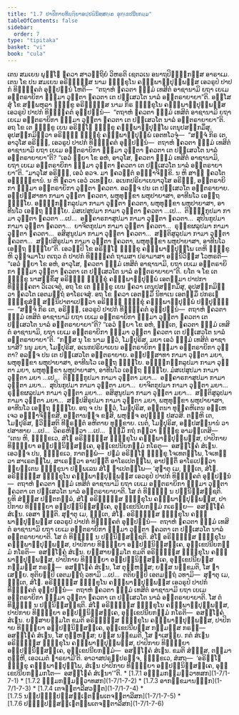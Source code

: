 ```yaml
---
title: "1.7 ປາປິກາຍທິຏ຺ຐິຍາອປ຺ປຏິນິສ຺ສຄ຺ເຄ ອຸກ຺ເຂປນີຍກມ຺ມ"
tableOfContents: false
sidebar:
  order: 7
type: "tipitaka"
basket: "vi"
book: "cula"
---
```



<DynamicBreadcrumb />

<Division number="65" book="cula">

<Paragraph number="297" book="cula">
ເຕນ ສມເຍນ ພຸທ຺ໂຘ ຠຄວາ ສາວຕ຺ຖິຍໍ ວິຫຣຕິ ເຊຕວເນ ອນາຖປິຓ຺ຑິກສ຺ສ ອາຣາເມ. ເຕນ ໂຂ ປນ ສມເຍນ ອຣິຏ຺ຐສ຺ສ ນາມ ຠິກ຺ຂຸໂນ ຄທ຺ຘພາຘິປຸພ຺ພສ຺ສ ເອວຣູປໍ ປາປກໍ ທິຏ຺ຐິຄຕໍ ອຸປ຺ປນ຺ນໍ ໂຫຕິ—  “ຕຖາຫໍ ຠຄວຕາ ຘມ຺ມໍ ເທສິຕໍ ອາຊານາມິ ຍຖາ ເຍເມ ອນ຺ຕຣາຍິກາ ຘມ຺ມາ ວຸຕ຺ຕາ ຠຄວຕາ ເຕ ປຏິເສວໂຕ ນາລໍ ອນ຺ຕຣາຍາຍາ”ຕິ. ອສ຺ໂສສຸໍ ໂຂ ສມ຺ພຫຸລາ ຠິກ຺ຂູ ອຣິຏ຺ຐສ຺ສ ນາມ ກິຣ ຠິກ຺ຂຸໂນ ຄທ຺ຘພາຘິປຸພ຺ພສ຺ສ ເອວຣູປໍ ປາປກໍ ທິຏ຺ຐິຄຕໍ ອຸປ຺ປນ຺ນໍ—  “ຕຖາຫໍ ຠຄວຕາ ຘມ຺ມໍ ເທສິຕໍ ອາຊານາມິ ຍຖາ ເຍເມ ອນ຺ຕຣາຍິກາ ຘມ຺ມາ ວຸຕ຺ຕາ ຠຄວຕາ ເຕ ປຏິເສວໂຕ ນາລໍ ອນ຺ຕຣາຍາຍາ”ຕິ.


</Paragraph>

<Paragraph number="298" book="cula">
ອຖ ໂຂ ເຕ ຠິກ຺ຂູ ເຍນ ອຣິຏ຺ໂຐ ຠິກ຺ຂຸ ຄທ຺ຘພາຘິປຸພ຺ໂພ ເຕນຸປສງ຺ກມິໍສຸ. ອຸປສງ຺ກມິຕ຺ວາ ອຣິຏ຺ຐໍ ຠິກ຺ຂຸໍ ຄທ຺ຘພາຘິປຸພ຺ພໍ ເອຕທໂວຈຸໍ—  “ສຈ຺ຈໍ ກິຣ ເຕ, ອາວຸໂສ ອຣິຏ຺ຐ, ເອວຣູປໍ ປາປກໍ ທິຏ຺ຐິຄຕໍ ອຸປ຺ປນ຺ນໍ—  ຕຖາຫໍ ຠຄວຕາ ຘມ຺ມໍ ເທສິຕໍ ອາຊານາມິ ຍຖາ ເຍເມ ອນ຺ຕຣາຍິກາ ຘມ຺ມາ ວຸຕ຺ຕາ ຠຄວຕາ ເຕ ປຏິເສວໂຕ ນາລໍ ອນ຺ຕຣາຍາຍາ”ຕິ? “ເອວໍ ພ຺ຍາ ໂຂ ອຫໍ, ອາວຸໂສ, ຠຄວຕາ ຘມ຺ມໍ ເທສິຕໍ ອາຊານາມິ, ຍຖາ ເຍເມ ອນ຺ຕຣາຍິກາ ຘມ຺ມາ ວຸຕ຺ຕາ ຠຄວຕາ ເຕ ປຏິເສວໂຕ ນາລໍ ອນ຺ຕຣາຍາຍາ”ຕິ.


</Paragraph>

<Paragraph number="299" book="cula">
“ມາວຸໂສ ອຣິຏ຺ຐ, ເອວໍ ອວຈ. ມາ ຠຄວນ຺ຕໍ ອພ຺ຠາຈິກ຺ຂິ. ນ ຫິ ສາຘຸ ຠຄວໂຕ ອພ຺ຠກ຺ຂານໍ. ນ ຫິ ຠຄວາ ເອວໍ ວເທຍ຺ຍ. ອເນກປຣິຍາເຍນາວຸໂສ ອຣິຏ຺ຐ, ອນ຺ຕຣາຍິກາ ຘມ຺ມາ ອນ຺ຕຣາຍິກາ ວຸຕ຺ຕາ ຠຄວຕາ. ອລຎ຺ຈ ປນ ເຕ ປຏິເສວໂຕ ອນ຺ຕຣາຍາຍ. ອປ຺ປສ຺ສາທາ ກາມາ ວຸຕ຺ຕາ ຠຄວຕາ, ພຫຸທຸກ຺ຂາ ພຫຸປາຍາສາ, ອາທີນໂວ ເອຕ຺ຖ ຠິຍ຺ໂຍ. ອຏ຺ຐິກງ຺ກລູປມາ ກາມາ ວຸຕ຺ຕາ ຠຄວຕາ, ພຫຸທຸກ຺ຂາ ພຫຸປາຍາສາ, ອາທີນໂວ ເອຕ຺ຖ ຠິຍ຺ໂຍ. ມໍສເປສູປມາ ກາມາ ວຸຕ຺ຕາ ຠຄວຕາ …ເປ…  ຕິຓຸກ຺ກູປມາ ກາມາ ວຸຕ຺ຕາ ຠຄວຕາ …ເປ…  ອງ຺ຄາຣກາສູປມາ ກາມາ ວຸຕ຺ຕາ ຠຄວຕາ…  ສຸປິນກູປມາ ກາມາ ວຸຕ຺ຕາ ຠຄວຕາ…  ຍາຈິຕກູປມາ ກາມາ ວຸຕ຺ຕາ ຠຄວຕາ…  ຣຸກ຺ຂຜລູປມາ ກາມາ ວຸຕ຺ຕາ ຠຄວຕາ…  ອສິສູນູປມາ ກາມາ ວຸຕ຺ຕາ ຠຄວຕາ…  ສຕ຺ຕິສູລູປມາ ກາມາ ວຸຕ຺ຕາ ຠຄວຕາ…  ສປ຺ປສິຣູປມາ ກາມາ ວຸຕ຺ຕາ ຠຄວຕາ, ພຫຸທຸກ຺ຂາ ພຫຸປາຍາສາ, ອາທີນໂວ ເອຕ຺ຖ ຠິຍ຺ໂຍ”ຕິ.


</Paragraph>

<Paragraph number="300" book="cula">
ເອວມ຺ປິ ໂຂ ອຣິຏ຺ໂຐ ຠິກ຺ຂຸ ຄທ຺ຘພາຘິປຸພ຺ໂພ ເຕຫິ ຠິກ຺ຂູຫິ ວຸຈ຺ຈມາໂນ ຕເຖວ ຕໍ ປາປກໍ ທິຏ຺ຐິຄຕໍ ຖາມສາ ປຣາມາສາ ອຠິນິວິສ຺ສ ໂວຫຣຕິ—  “ເອວໍ ພ຺ຍາ ໂຂ ອຫໍ, ອາວຸໂສ, ຠຄວຕາ ຘມ຺ມໍ ເທສິຕໍ ອາຊານາມິ, ຍຖາ ເຍເມ ອນ຺ຕຣາຍິກາ ຘມ຺ມາ ວຸຕ຺ຕາ ຠຄວຕາ ເຕ ປຏິເສວໂຕ ນາລໍ ອນ຺ຕຣາຍາຍາ”ຕິ. ຍໂຕ ຈ ໂຂ ເຕ ຠິກ຺ຂູ ນາສກ຺ຂິໍສຸ ອຣິຏ຺ຐໍ ຠິກ຺ຂຸໍ ຄທ຺ຘພາຘິປຸພ຺ພໍ ເອຕສ຺ມາ ປາປກາ ທິຏ຺ຐິຄຕາ ວິເວເຈຕຸໍ, ອຖ ໂຂ ເຕ ຠິກ຺ຂູ ເຍນ ຠຄວາ ເຕນຸປສງ຺ກມິໍສຸ, ອຸປສງ຺ກມິຕ຺ວາ ຠຄວໂຕ ເອຕມຕ຺ຖໍ ອາໂຣເຈສຸໍ.


</Paragraph>

<Paragraph number="301" book="cula">
ອຖ ໂຂ ຠຄວາ ເອຕສ຺ມິໍ ນິທາເນ ເອຕສ຺ມິໍ ປກຣເຓ ຠິກ຺ຂຸສໍຆໍ ສນ຺ນິປາຕາເປຕ຺ວາ ອຣິຏ຺ຐໍ ຠິກ຺ຂຸໍ ຄທ຺ຘພາຘິປຸພ຺ພໍ ປຏິປຸຈ຺ຉິ—  “ສຈ຺ຈໍ ກິຣ ເຕ, ອຣິຏ຺ຐ, ເອວຣູປໍ ປາປກໍ ທິຏ຺ຐິຄຕໍ ອຸປ຺ປນ຺ນໍ—  ຕຖາຫໍ ຠຄວຕາ ຘມ຺ມໍ ເທສິຕໍ ອາຊານາມິ ຍຖາ ເຍເມ ອນ຺ຕຣາຍິກາ ຘມ຺ມາ ວຸຕ຺ຕາ ຠຄວຕາ ເຕ ປຏິເສວໂຕ ນາລໍ ອນ຺ຕຣາຍາຍາ”ຕິ? “ເອວໍ ພ຺ຍາ ໂຂ ອຫໍ, ຠນ຺ເຕ, ຠຄວຕາ ຘມ຺ມໍ ເທສິຕໍ ອາຊານາມິ, ຍຖາ ເຍເມ ອນ຺ຕຣາຍິກາ ຘມ຺ມາ ວຸຕ຺ຕາ ຠຄວຕາ ເຕ ປຏິເສວໂຕ ນາລໍ ອນ຺ຕຣາຍາຍາ”ຕິ.


</Paragraph>

<Paragraph number="302" book="cula">
“ກສ຺ສ ນຸ ໂຂ ນາມ ຕ຺ວໍ, ໂມຆປຸຣິສ, ມຍາ ເອວໍ ຘມ຺ມໍ ເທສິຕໍ ອາຊານາສິ? ນນຸ ມຍາ, ໂມຆປຸຣິສ, ອເນກປຣິຍາເຍນ ອນ຺ຕຣາຍິກາ ຘມ຺ມາ ອນ຺ຕຣາຍິກາ ວຸຕ຺ຕາ? ອລຎ຺ຈ ປນ ເຕ ປຏິເສວໂຕ ອນ຺ຕຣາຍາຍ. ອປ຺ປສ຺ສາທາ ກາມາ ວຸຕ຺ຕາ ມຍາ, ພຫຸທຸກ຺ຂາ ພຫຸປາຍາສາ, ອາທີນໂວ ເອຕ຺ຖ ຠິຍ຺ໂຍ. ອຏ຺ຐິກງ຺ກລູປມາ ກາມາ ວຸຕ຺ຕາ ມຍາ, ພຫຸທຸກ຺ຂາ ພຫຸປາຍາສາ, ອາທີນໂວ ເອຕ຺ຖ ຠິຍ຺ໂຍ. ມໍສເປສູປມາ ກາມາ ວຸຕ຺ຕາ ມຍາ …ເປ…  ຕິຓຸກ຺ກູປມາ ກາມາ ວຸຕ຺ຕາ ມຍາ…  ອງ຺ຄາຣກາສູປມາ ກາມາ ວຸຕ຺ຕາ ມຍາ…  ສຸປິນກູປມາ ກາມາ ວຸຕ຺ຕາ ມຍາ…  ຍາຈິຕກູປມາ ກາມາ ວຸຕ຺ຕາ ມຍາ…  ຣຸກ຺ຂຜລູປມາ ກາມາ ວຸຕ຺ຕາ ມຍາ…  ອສິສູນູປມາ ກາມາ ວຸຕ຺ຕາ ມຍາ…  ສຕ຺ຕິສູລູປມາ ກາມາ ວຸຕ຺ຕາ ມຍາ…  ສປ຺ປສິຣູປມາ ກາມາ ວຸຕ຺ຕາ ມຍາ, ພຫຸທຸກ຺ຂາ ພຫຸປາຍາສາ, ອາທີນໂວ ເອຕ຺ຖ ຠິຍ຺ໂຍ. ອຖ ຈ ປນ ຕ຺ວໍ, ໂມຆປຸຣິສ, ອຕ຺ຕນາ ທຸຄ຺ຄຫິເຕນ ອມ຺ເຫ ເຈວ ອພ຺ຠາຈິກ຺ຂສິ, ອຕ຺ຕານຎ຺ຈ ຂຓສິ, ພຫຸຎ຺ຈ ອປຸຎ຺ຎໍ ປສວສິ. ຕຎ຺ຫິ ເຕ, ໂມຆປຸຣິສ, ຠວິສ຺ສຕິ ທີຆຣຕ຺ຕໍ ອຫິຕາຍ ທຸກ຺ຂາຍ. ເນຕໍ, ໂມຆປຸຣິສ, ອປ຺ປສນ຺ນານໍ ວາ ປສາທາຍ …ເປ…  ວິຄຣຫິຕ຺ວາ …ເປ…  ຘມ຺ມິໍ ກຖໍ ກຕ຺ວາ ຠິກ຺ຂູ ອາມນ຺ເຕສິ—  “ເຕນ ຫິ, ຠິກ຺ຂເວ, ສໍໂຆ ອຣິຏ຺ຐສ຺ສ ຠິກ຺ຂຸໂນ ຄທ຺ຘພາຘິປຸພ຺ພສ຺ສ, ປາປິກາຍ ທິຏ຺ຐິຍາ ອປ຺ປຏິນິສ຺ສຄ຺ເຄ, ອຸກ຺ເຂປນີຍກມ຺ມໍ ກໂຣຕຸ—  ອສມ຺ໂຠຄໍ ສໍເຆນ. ເອວຎ຺ຈ ປນ, ຠິກ຺ຂເວ, ກາຕພ຺ພໍ—  ປຐມໍ ອຣິຏ຺ໂຐ ຠິກ຺ຂຸ ໂຈເທຕພ຺ໂພ, ໂຈເທຕ຺ວາ ສາເຣຕພ຺ໂພ, ສາເຣຕ຺ວາ ອາປຕ຺ຕິໍ ອາໂຣເປຕພ຺ໂພ, ອາປຕ຺ຕິໍ ອາໂຣເປຕ຺ວາ ພ຺ຍຕ຺ເຕນ ຠິກ຺ຂຸນາ ປຏິພເລນ ສໍໂຆ ຎາເປຕພ຺ໂພ—


</Paragraph>

</Division>
<Division number="66" book="cula">

<Paragraph number="303" book="cula">
‘ສຸຓາຕຸ ເມ, ຠນ຺ເຕ, ສໍໂຆ. ອຣິຏ຺ຐສ຺ສ ຠິກ຺ຂຸໂນ ຄທ຺ຘພາຘິປຸພ຺ພສ຺ສ ເອວຣູປໍ ປາປກໍ ທິຏ຺ຐິຄຕໍ ອຸປ຺ປນ຺ນໍ—  ຕຖາຫໍ ຠຄວຕາ ຘມ຺ມໍ ເທສິຕໍ ອາຊານາມິ ຍຖາ ເຍເມ ອນ຺ຕຣາຍິກາ ຘມ຺ມາ ວຸຕ຺ຕາ ຠຄວຕາ ເຕ ປຏິເສວໂຕ ນາລໍ ອນ຺ຕຣາຍາຍາຕິ. ໂສ ຕໍ ທິຏ຺ຐິໍ ນ ປຏິນິສ຺ສຊ຺ຊຕິ. ຍທິ ສໍຆສ຺ສ ປຕ຺ຕກລ຺ລໍ, ສໍໂຆ ອຣິຏ຺ຐສ຺ສ ຠິກ຺ຂຸໂນ ຄທ຺ຘພາຘິປຸພ຺ພສ຺ສ, ປາປິກາຍ ທິຏ຺ຐິຍາ ອປ຺ປຏິນິສ຺ສຄ຺ເຄ, ອຸກ຺ເຂປນີຍກມ຺ມໍ ກເຣຍ຺ຍ—  ອສມ຺ໂຠຄໍ ສໍເຆນ. ເອສາ ຎຕ຺ຕິ.


</Paragraph>

<Paragraph number="304" book="cula">
ສຸຓາຕຸ ເມ, ຠນ຺ເຕ, ສໍໂຆ. ອຣິຏ຺ຐສ຺ສ ຠິກ຺ຂຸໂນ ຄທ຺ຘພາຘິປຸພ຺ພສ຺ສ ເອວຣູປໍ ປາປກໍ ທິຏ຺ຐິຄຕໍ ອຸປ຺ປນ຺ນໍ—  ຕຖາຫໍ ຠຄວຕາ ຘມ຺ມໍ ເທສິຕໍ ອາຊານາມິ ຍຖາ ເຍເມ ອນ຺ຕຣາຍິກາ ຘມ຺ມາ ວຸຕ຺ຕາ ຠຄວຕາ ເຕ ປຏິເສວໂຕ ນາລໍ ອນ຺ຕຣາຍາຍາຕິ. ໂສ ຕໍ ທິຏ຺ຐິໍ ນ ປຏິນິສ຺ສຊ຺ຊຕິ. ສໍໂຆ ອຣິຏ຺ຐສ຺ສ ຠິກ຺ຂຸໂນ ຄທ຺ຘພາຘິປຸພ຺ພສ຺ສ, ປາປິກາຍ ທິຏ຺ຐິຍາ ອປ຺ປຏິນິສ຺ສຄ຺ເຄ, ອຸກ຺ເຂປນີຍກມ຺ມໍ ກໂຣຕິ—  ອສມ຺ໂຠຄໍ ສໍເຆນ. ຍສ຺ສາຍສ຺ມໂຕ ຂມຕິ ອຣິຏ຺ຐສ຺ສ ຠິກ຺ຂຸໂນ ຄທ຺ຘພາຘິປຸພ຺ພສ຺ສ, ປາປິກາຍ ທິຏ຺ຐິຍາ ອປ຺ປຏິນິສ຺ສຄ຺ເຄ, ອຸກ຺ເຂປນີຍສ຺ສ ກມ຺ມສ຺ສ ກຣຓໍ—  ອສມ຺ໂຠຄໍ ສໍເຆນ, ໂສ ຕຸຓ຺ຫສ຺ສ; ຍສ຺ສ ນກ຺ຂມຕິ, ໂສ ຠາເສຍ຺ຍ.


</Paragraph>

<Paragraph number="305" book="cula">
ທຸຕິຍມ຺ປິ ເອຕມຕ຺ຖໍ ວທາມິ …ເປ…  ຕຕິຍມ຺ປິ ເອຕມຕ຺ຖໍ ວທາມິ—  ສຸຓາຕຸ ເມ, ຠນ຺ເຕ, ສໍໂຆ. ອຣິຏ຺ຐສ຺ສ ຠິກ຺ຂຸໂນ ຄທ຺ຘພາຘິປຸພ຺ພສ຺ສ ເອວຣູປໍ ປາປກໍ ທິຏ຺ຐິຄຕໍ ອຸປ຺ປນ຺ນໍ—  ຕຖາຫໍ ຠຄວຕາ ຘມ຺ມໍ ເທສິຕໍ ອາຊານາມິ ຍຖາ ເຍເມ ອນ຺ຕຣາຍິກາ ຘມ຺ມາ ວຸຕ຺ຕາ ຠຄວຕາ ເຕ ປຏິເສວໂຕ ນາລໍ ອນ຺ຕຣາຍາຍາຕິ. ໂສ ຕໍ ທິຏ຺ຐິໍ ນ ປຏິນິສ຺ສຊ຺ຊຕິ. ສໍໂຆ ອຣິຏ຺ຐສ຺ສ ຠິກ຺ຂຸໂນ ຄທ຺ຘພາຘິປຸພ຺ພສ຺ສ, ປາປິກາຍ ທິຏ຺ຐິຍາ ອປ຺ປຏິນິສ຺ສຄ຺ເຄ, ອຸກ຺ເຂປນີຍກມ຺ມໍ ກໂຣຕິ—  ອສມ຺ໂຠຄໍ ສໍເຆນ. ຍສ຺ສາຍສ຺ມໂຕ ຂມຕິ ອຣິຏ຺ຐສ຺ສ ຠິກ຺ຂຸໂນ ຄທ຺ຘພາຘິປຸພ຺ພສ຺ສ, ປາປິກາຍ ທິຏ຺ຐິຍາ ອປ຺ປຏິນິສ຺ສຄ຺ເຄ, ອຸກ຺ເຂປນີຍສ຺ສ ກມ຺ມສ຺ສ ກຣຓໍ—  ອສມ຺ໂຠຄໍ ສໍເຆນ, ໂສ ຕຸຓ຺ຫສ຺ສ; ຍສ຺ສ ນກ຺ຂມຕິ, ໂສ ຠາເສຍ຺ຍ.


</Paragraph>

<Paragraph number="306" book="cula">
ກຕໍ ສໍເຆນ ອຣິຏ຺ຐສ຺ສ ຠິກ຺ຂຸໂນ ຄທ຺ຘພາຘິປຸພ຺ພສ຺ສ, ປາປິກາຍ ທິຏ຺ຐິຍາ ອປ຺ປຏິນິສ຺ສຄ຺ເຄ, ອຸກ຺ເຂປນີຍກມ຺ມໍ—  ອສມ຺ໂຠຄໍ ສໍເຆນ. ຂມຕິ ສໍຆສ຺ສ, ຕສ຺ມາ ຕຸຓ຺ຫີ, ເອວເມຕໍ ຘາຣຍາມີ’ຕິ.


</Paragraph>

<Paragraph number="307" book="cula">
ອາວາສປຣມ຺ປຣຎ຺ຈ, ຠິກ຺ຂເວ, ສໍສຖ—  ‘ອຣິຏ຺ໂຐ ຠິກ຺ຂຸ ຄທ຺ຘພາຘິປຸພ຺ໂພ, ສໍເຆນ ປາປິກາຍ ທິຏ຺ຐິຍາ ອປ຺ປຏິນິສ຺ສຄ຺ເຄ, ອຸກ຺ເຂປນີຍກມ຺ມກໂຕ—  ອສມ຺ໂຠຄໍ ສໍເຆນາ’”ຕິ.

</Paragraph>
</Division>

<TableOfContents book="cula" section="1.7">
* [1.7.1 ອຘມ຺ມກມ຺ມທ຺ວາທສກ](1-7/1-7-1)
* [1.7.2 ຘມ຺ມກມ຺ມທ຺ວາທສກ](1-7/1-7-2)
* [1.7.3 ອາກງ຺ຂມານຉກ຺ກ](1-7/1-7-3)
* [1.7.4 ເຕຈຕ຺ຕາລີສວຕ຺ຕ](1-7/1-7-4)
* [1.7.5 ນປ຺ປຏິປ຺ປສ຺ສມ຺ເຠຕພ຺ພເຕຈຕ຺ຕາລີສກ](1-7/1-7-5)
* [1.7.6 ປຏິປ຺ປສ຺ສມ຺ເຠຕພ຺ພເຕຈຕ຺ຕາລີສກ](1-7/1-7-6)
</TableOfContents>